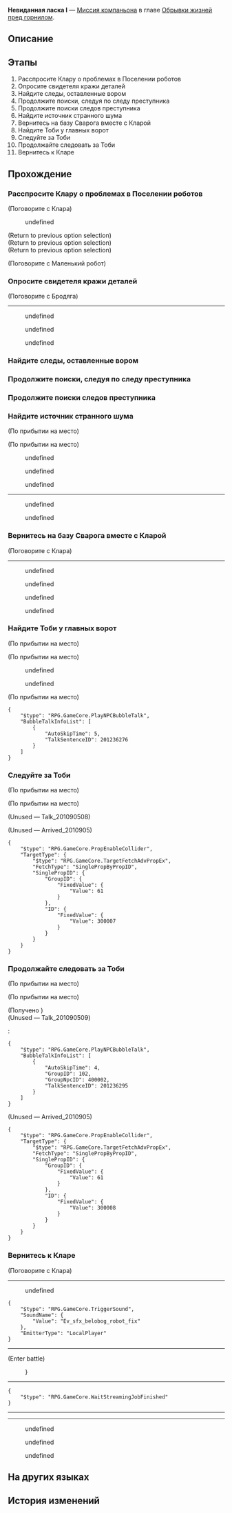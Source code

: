 {{Дополнить|Диалоги.}}
{{Миссия Инфобокс
|id              = 2010905
|Название        = 
|Изображение     = Миссия Освоения Невиданная ласка I.png
|Тип             = Миссия компаньона
|События         = 
|Глава           = Обрывки жизней пред горнилом
|Условия         = Завершена [[Миссия Освоения]] ''[[Тишина галактики]]''
|Персонажи       = Клара; Маленький робот; Первопроходец; Робот-похититель деталей; Сварог; Тоби; Трясущийся бродяга
|СтартЛокация    = [[Ярило-VI]] — [[Поселение роботов]]
|Локации         = Поселение роботов
|Предыдущая      = 
|Следующая       = 
|Награды         = Опыт Освоения*350; Звёздный нефрит*60; Журнал приключений*6; Shield (Item)*200; "Godfather"*1 { text = Godfather }; Кредиты*20 000
}}
'''Невиданная ласка I''' — [[Миссия компаньона]] в главе [[Обрывки жизней пред горнилом]].

==Описание==
{{Описание|Клара возвращает на базу подозрительного маленького робота. С воровством деталей покончено. Однако ей нужно время, чтобы подумать о будущем людей, автоматонов и всего поселения.}}

==Этапы==
# Расспросите Клару о проблемах в Поселении роботов
# Опросите свидетеля кражи деталей
# Найдите следы, оставленные вором
# Продолжите поиски, следуя по следу преступника
# Продолжите поиски следов преступника
# Найдите источник странного шума
# Вернитесь на базу Сварога вместе с Кларой
# Найдите Тоби у главных ворот
# Следуйте за Тоби
# Продолжайте следовать за Тоби
# Вернитесь к Кларе

==Прохождение==
{{Дополнить}}

{{Диалог Конец}}

===Расспросите Клару о проблемах в Поселении роботов===
{{Описание миссии|локация=Поселение роботов|Ни с того ни с сего вы получаете сообщение от Клары - робкой маленькой девочки, которая, кажется, хочет попросить вас о помощи.<br />Восхищаясь тем, что Клара в переписке такая же милая, как и в реальности, отправляйтесь по её просьбе в Поселение роботов, чтобы узнать подробности.}}
{{Диалог Начало}}

;(Поговорите с Клара)
<!--Unknown TalkSentence: 201236101-->
:{{Диалог|Стрелка}} undefined
<!--Unknown TalkSentence: 201236103-->
<!--Unknown TalkSentence: 201236104-->
<!--Unknown TalkSentence: 201236105-->
<!--Unknown TalkSentence: 201236106-->
<!--Unknown TalkSentence: 201236107-->
<!--Unknown TalkSentence: 201236108-->
;(Return to previous option selection)
;(Return to previous option selection)
;(Return to previous option selection)

;(Поговорите с Маленький робот)
<!--Unknown TalkSentence: 201236330-->
<!--Unknown TalkSentence: 201236331-->
{{Диалог Конец}}

===Опросите свидетеля кражи деталей===
{{Описание миссии|локация=Поселение роботов|Согласно описанию Клары, похоже, что в Поселении роботов недавно произошло несколько краж деталей.<br />Запах преступления будоражит вас. Вперёд, гениальная маленькая сыщица и её {{MC|ж=гениальная помощница|м=гениальный помощник}}. Свидетель недавней кражи должен дать вам подсказку.}}
{{Диалог Начало}}

;(Поговорите с Бродяга)
----
<!--Unknown TalkSentence: 201236124-->
<!--Unknown TalkSentence: 201236125-->
<!--Unknown TalkSentence: 201236126-->
<!--Unknown TalkSentence: 201236127-->
:{{Диалог|Стрелка}} undefined
:<!--Unknown TalkSentence: 201236129-->
:<!--Unknown TalkSentence: 201236130-->
:<!--Unknown TalkSentence: 201236138-->
:{{Диалог|Стрелка}} undefined
:<!--Unknown TalkSentence: 201236132-->
:<!--Unknown TalkSentence: 201236133-->
:<!--Unknown TalkSentence: 201236138-->
:{{Диалог|Стрелка}} undefined
:<!--Unknown TalkSentence: 201236135-->
:<!--Unknown TalkSentence: 201236136-->
:<!--Unknown TalkSentence: 201236137-->
:<!--Unknown TalkSentence: 201236138-->
<!--Unknown TalkSentence: 201236130-->
<!--Unknown TalkSentence: 201236138-->
{{Диалог Конец}}

===Найдите следы, оставленные вором===
{{Описание миссии|локация=Поселение роботов|Кажется, ваш вопрос задел напряжённого свидетеля за живое. Его испуг подсказывает вам, что кража может оказаться опаснее, чем вы думаете.<br />Но вы с Кларой всё же решаете отправиться на место преступления для расследования. Остерегайтесь угроз, которые могут настигнуть вас в любой момент, и защитите себя - или хотя бы защитите Клару.}}
{{Диалог Начало}}

{{Диалог Конец}}

===Продолжите поиски, следуя по следу преступника===
{{Описание миссии|локация=Поселение роботов|Вы с Кларой всё же решаете отправиться на место преступления для расследования.<br />Там вы обнаруживаете следы, предположительно оставленные похитителем деталей. Идите по следам и продолжайте поиск дальше.}}
{{Диалог Начало}}

{{Диалог Конец}}

===Продолжите поиски следов преступника===
{{Описание миссии|локация=Поселение роботов|Вы с Кларой всё же решаете отправиться на место преступления для расследования.<br />Там вы обнаруживаете больше следов, предположительно оставленных похитителем деталей. Идите по следам и продолжайте поиск дальше.}}
{{Диалог Начало}}

{{Диалог Конец}}

===Найдите источник странного шума===
{{Описание миссии|локация=Поселение роботов|Вы с Кларой идёте по следу неосторожного вора к свалке роботов, где слышите странный шум.<br />Значит ли это, что преступник здесь? Вы не знаете, но вы можете отправиться к источнику дребезжания, чтобы найти ответ на этот вопрос.}}
{{Диалог Начало}}
;(По прибытии на место)

;(По прибытии на место)
<!--Unknown TalkSentence: 201236186-->
<!--Unknown TalkSentence: 201236187-->
<!--Unknown TalkSentence: 201236188-->
:{{Диалог|Стрелка}} undefined
:{{Диалог|Стрелка}} undefined
:{{Диалог|Стрелка}} undefined
<!--Unknown TalkSentence: 201236190-->
<!--Unknown TalkSentence: 201236195-->
<!--Unknown TalkSentence: 201236196-->
----
<!--Unknown TalkSentence: 201236197-->
<!--Unknown TalkSentence: 201236101-->
<!--Unknown TalkSentence: 201236102-->
<!--Unknown TalkSentence: 201236103-->
<!--Unknown TalkSentence: 201236104-->
<!--Unknown TalkSentence: 201236105-->
<!--Unknown TalkSentence: 201236106-->
<!--Unknown TalkSentence: 201236107-->
<!--Unknown TalkSentence: 201236108-->
<!--Unknown TalkSentence: 201236109-->
<!--Unknown TalkSentence: 201236110-->
<!--Unknown TalkSentence: 201236111-->
<!--Unknown TalkSentence: 201236112-->
<!--Unknown TalkSentence: 201236113-->
<!--Unknown TalkSentence: 201236114-->
<!--Unknown TalkSentence: 201236115-->
<!--Unknown TalkSentence: 201236116-->
<!--Unknown TalkSentence: 201236117-->
<!--Unknown TalkSentence: 201236118-->
<!--Unknown TalkSentence: 201236119-->
<!--Unknown TalkSentence: 201236120-->
<!--Unknown TalkSentence: 201236121-->
<!--Unknown TalkSentence: 201236122-->
<!--Unknown TalkSentence: 201236123-->
<!--Unknown TalkSentence: 201236124-->
<!--Unknown TalkSentence: 201236125-->
<!--Unknown TalkSentence: 201236126-->
<!--Unknown TalkSentence: 201236127-->
<!--Unknown TalkSentence: 201236128-->
<!--Unknown TalkSentence: 201236129-->
<!--Unknown TalkSentence: 201236130-->
<!--Unknown TalkSentence: 201236131-->
<!--Unknown TalkSentence: 201236132-->
<!--Unknown TalkSentence: 201236133-->
<!--Unknown TalkSentence: 201236134-->
<!--Unknown TalkSentence: 201236135-->
<!--Unknown TalkSentence: 201236136-->
<!--Unknown TalkSentence: 201236137-->
<!--Unknown TalkSentence: 201236138-->
<!--Unknown TalkSentence: 201236139-->
<!--Unknown TalkSentence: 201236140-->
<!--Unknown TalkSentence: 201236141-->
<!--Unknown TalkSentence: 201236142-->
<!--Unknown TalkSentence: 201236143-->
<!--Unknown TalkSentence: 201236144-->
<!--Unknown TalkSentence: 201236145-->
<!--Unknown TalkSentence: 201236146-->
<!--Unknown TalkSentence: 201236147-->
<!--Unknown TalkSentence: 201236148-->
<!--Unknown TalkSentence: 201236149-->
<!--Unknown TalkSentence: 201236150-->
<!--Unknown TalkSentence: 201236151-->
<!--Unknown TalkSentence: 201236152-->
<!--Unknown TalkSentence: 201236153-->
<!--Unknown TalkSentence: 201236154-->
<!--Unknown TalkSentence: 201236155-->
<!--Unknown TalkSentence: 201236156-->
<!--Unknown TalkSentence: 201236157-->
<!--Unknown TalkSentence: 201236158-->
<!--Unknown TalkSentence: 201236159-->
<!--Unknown TalkSentence: 201236160-->
<!--Unknown TalkSentence: 201236161-->
<!--Unknown TalkSentence: 201236162-->
<!--Unknown TalkSentence: 201236163-->
<!--Unknown TalkSentence: 201236164-->
<!--Unknown TalkSentence: 201236165-->
<!--Unknown TalkSentence: 201236166-->
<!--Unknown TalkSentence: 201236167-->
<!--Unknown TalkSentence: 201236168-->
<!--Unknown TalkSentence: 201236169-->
<!--Unknown TalkSentence: 201236170-->
<!--Unknown TalkSentence: 201236171-->
<!--Unknown TalkSentence: 201236172-->
<!--Unknown TalkSentence: 201236173-->
<!--Unknown TalkSentence: 201236174-->
<!--Unknown TalkSentence: 201236175-->
<!--Unknown TalkSentence: 201236176-->
<!--Unknown TalkSentence: 201236177-->
<!--Unknown TalkSentence: 201236178-->
<!--Unknown TalkSentence: 201236179-->
<!--Unknown TalkSentence: 201236180-->
<!--Unknown TalkSentence: 201236181-->
<!--Unknown TalkSentence: 201236182-->
<!--Unknown TalkSentence: 201236183-->
<!--Unknown TalkSentence: 201236184-->
<!--Unknown TalkSentence: 201236185-->
<!--Unknown TalkSentence: 201236186-->
<!--Unknown TalkSentence: 201236187-->
<!--Unknown TalkSentence: 201236188-->
<!--Unknown TalkSentence: 201236189-->
<!--Unknown TalkSentence: 201236190-->
<!--Unknown TalkSentence: 201236191-->
<!--Unknown TalkSentence: 201236192-->
<!--Unknown TalkSentence: 201236193-->
<!--Unknown TalkSentence: 201236194-->
<!--Unknown TalkSentence: 201236195-->
<!--Unknown TalkSentence: 201236196-->
<!--Unknown TalkSentence: 201236197-->
<!--Unknown TalkSentence: 201236198-->
<!--Unknown TalkSentence: 201236199-->
<!--Unknown TalkSentence: 201236200-->
<!--Unknown TalkSentence: 201236201-->
<!--Unknown TalkSentence: 201236202-->
<!--Unknown TalkSentence: 201236203-->
<!--Unknown TalkSentence: 201236204-->
<!--Unknown TalkSentence: 201236205-->
<!--Unknown TalkSentence: 201236206-->
<!--Unknown TalkSentence: 201236207-->
<!--Unknown TalkSentence: 201236208-->
<!--Unknown TalkSentence: 201236209-->
<!--Unknown TalkSentence: 201236210-->
<!--Unknown TalkSentence: 201236211-->
<!--Unknown TalkSentence: 201236212-->
<!--Unknown TalkSentence: 201236213-->
<!--Unknown TalkSentence: 201236214-->
<!--Unknown TalkSentence: 201236215-->
<!--Unknown TalkSentence: 201236216-->
<!--Unknown TalkSentence: 201236217-->
<!--Unknown TalkSentence: 201236218-->
<!--Unknown TalkSentence: 201236219-->
<!--Unknown TalkSentence: 201236220-->
<!--Unknown TalkSentence: 201236221-->
<!--Unknown TalkSentence: 201236222-->
<!--Unknown TalkSentence: 201236223-->
<!--Unknown TalkSentence: 201236224-->
<!--Unknown TalkSentence: 201236225-->
<!--Unknown TalkSentence: 201236226-->
<!--Unknown TalkSentence: 201236227-->
:{{Диалог|Стрелка}} undefined
:<!--Unknown TalkSentence: 201236229-->
:<!--Unknown TalkSentence: 201236230-->
:<!--Unknown TalkSentence: 201236231-->
:<!--Unknown TalkSentence: 201236232-->
::{{tx}}
:{{Диалог|Стрелка}} undefined
:<!--Unknown TalkSentence: 201236231-->
:<!--Unknown TalkSentence: 201236232-->
::{{tx}}
<!--Unknown TalkSentence: 201236231-->
<!--Unknown TalkSentence: 201236232-->
:{{tx}}
{{Диалог Конец}}

===Вернитесь на базу Сварога вместе с Кларой===
{{Описание миссии|локация=Поселение роботов|К вашему с Кларой удивлению, виновником кражи деталей оказывается необычный маленький робот.<br />Пока вы усмиряли робота, он лишь просил прощения и не проявлял агрессии.<br />Из-за этого Клара почувствовала себя немного подавленной. Сопроводите её обратно на базу и продумайте следующий ход.}}
{{Диалог Начало}}

;(Поговорите с Клара)
----
<!--Unknown TalkSentence: 201236235-->
<!--Unknown TalkSentence: 201236236-->
<!--Unknown TalkSentence: 201236237-->
<!--Unknown TalkSentence: 201236238-->
<!--Unknown TalkSentence: 201236239-->
<!--Unknown TalkSentence: 201236240-->
<!--Unknown TalkSentence: 201236241-->
<!--Unknown TalkSentence: 201236242-->
:{{Диалог|Стрелка}} undefined
:{{Диалог|Стрелка}} undefined
:{{Диалог|Стрелка}} undefined
:{{Диалог|Стрелка}} undefined
{{Диалог Конец}}

===Найдите Тоби у главных ворот===
{{Описание миссии|локация=Поселение роботов|Клара приняла трудное решение починить маленького робота, который воровал детали.<br />Независимо от того, было ли это решение принято разумом или исходило из сострадания, починка робота, несомненно, поможет раскрыть истину по делу.<br />Следуйте инструкциям Клары и отправляйтесь к воротам базы, чтобы найти робота Тоби. Он сможет отвести вас на прогулку по Кладбищу машин.}}
{{Диалог Начало}}
;(По прибытии на место)

;(По прибытии на место)
<!--Unknown TalkSentence: 201236277-->
:{{Диалог|Стрелка}} undefined
:{{Диалог|Стрелка}} undefined
:<!--Unknown TalkSentence: 201236280-->
<!--Unknown TalkSentence: 201236281-->

;(По прибытии на место)
<pre>{
	"$type": "RPG.GameCore.PlayNPCBubbleTalk",
	"BubbleTalkInfoList": [
		{
			"AutoSkipTime": 5,
			"TalkSentenceID": 201236276
		}
	]
}</pre>
{{Диалог Конец}}

===Следуйте за Тоби===
{{Описание миссии|локация=Поселение роботов|Вы находите сварливого Тоби, но, к счастью, он с радостью выполняет указания Клары и отводит вас на Кладбище машин.<br />Идите за Тоби и поищите подходящий корпус на Кладбище.}}
{{Диалог Начало}}
;(По прибытии на место)

;(По прибытии на место)
<!--Unknown TalkSentence: 201236282-->
;(Unused &mdash; Talk_201090508)


;(Unused &mdash; Arrived_2010905)
<pre>{
	"$type": "RPG.GameCore.PropEnableCollider",
	"TargetType": {
		"$type": "RPG.GameCore.TargetFetchAdvPropEx",
		"FetchType": "SinglePropByPropID",
		"SinglePropID": {
			"GroupID": {
				"FixedValue": {
					"Value": 61
				}
			},
			"ID": {
				"FixedValue": {
					"Value": 300007
				}
			}
		}
	}
}</pre>
{{Диалог Конец}}

===Продолжайте следовать за Тоби===
{{Описание миссии|локация=Поселение роботов|Вы находите сварливого Тоби, но, к счастью, он с радостью выполняет указания Клары и отводит вас на Кладбище машин.<br />Идите за Тоби и продолжите поиски подходящего корпуса на Кладбище.}}
{{Диалог Начало}}
:<!--2-second delay-->
;(По прибытии на место)

;(По прибытии на место)
<!--Unknown TalkSentence: 201236288-->
;(Получено {{Item|Механический корпус|20|x=1|text=Механический корпус}})
;(Unused &mdash; Talk_201090509)
<!--Unknown TalkSentence: 201236293-->
:<!--Unknown TalkSentence: 201236294-->
:<pre>{
	"$type": "RPG.GameCore.PlayNPCBubbleTalk",
	"BubbleTalkInfoList": [
		{
			"AutoSkipTime": 4,
			"GroupID": 102,
			"GroupNpcID": 400002,
			"TalkSentenceID": 201236295
		}
	]
}</pre>

;(Unused &mdash; Arrived_2010905)
<pre>{
	"$type": "RPG.GameCore.PropEnableCollider",
	"TargetType": {
		"$type": "RPG.GameCore.TargetFetchAdvPropEx",
		"FetchType": "SinglePropByPropID",
		"SinglePropID": {
			"GroupID": {
				"FixedValue": {
					"Value": 61
				}
			},
			"ID": {
				"FixedValue": {
					"Value": 300008
				}
			}
		}
	}
}</pre>
{{Диалог Конец}}

===Вернитесь к Кларе===
{{Описание миссии|локация=Поселение роботов|Тоби удалось найти для вас подходящий корпус, и пора возвращаться на базу, чтобы отчитаться Кларе.<br />Что? Вы хотите знать, что будет дальше с Тоби? Он вернётся в пункт обмена энергией для подзарядки.<br />...Возможно.}}
{{Диалог Начало}}

;(Поговорите с Клара)
----
<!--Unknown TalkSentence: 201236296-->
<!--Unknown TalkSentence: 201236297-->
<!--Unknown TalkSentence: 201236298-->
:{{Диалог|Стрелка}} undefined
<!--Unknown TalkSentence: 201236300-->
<!--Unknown TalkSentence: 201236301-->
<!--Unknown TalkSentence: 201236302-->
:{{Чёрный экран|undefined}}
<pre>{
	"$type": "RPG.GameCore.TriggerSound",
	"SoundName": {
		"Value": "Ev_sfx_belobog_robot_fix"
	},
	"EmitterType": "LocalPlayer"
}</pre>
----
<!--Unknown TalkSentence: 201236303-->
<!--Unknown TalkSentence: 201236304-->
<!--Unknown TalkSentence: 201236305-->
<!--Unknown TalkSentence: 201236306-->
<!--Unknown TalkSentence: 201236307-->
<!--Unknown TalkSentence: 201236308-->
<!--Unknown TalkSentence: 201236309-->
<!--Unknown TalkSentence: 201236310-->
<!--Unknown TalkSentence: 201236311-->
;(Enter battle)
:{{Enemy List|Автоматон-жук*1{ text = Робот-похититель деталей }}}
----
<pre>{
	"$type": "RPG.GameCore.WaitStreamingJobFinished"
}</pre>
----
----
<!--Unknown TalkSentence: 201236313-->
<!--Unknown TalkSentence: 201236314-->
<!--Unknown TalkSentence: 201236315-->
<!--Unknown TalkSentence: 201236316-->
<!--Unknown TalkSentence: 201236317-->
<!--Unknown TalkSentence: 201236318-->
<!--Unknown TalkSentence: 201236319-->
<!--Unknown TalkSentence: 201236320-->
<!--Unknown TalkSentence: 201236321-->
<!--Unknown TalkSentence: 201236322-->
<!--Unknown TalkSentence: 201236323-->
:{{Диалог|Стрелка}} undefined
:{{Диалог|Стрелка}} undefined
:{{Диалог|Стрелка}} undefined
{{Диалог Конец}}

==На других языках==
{{На других языках
|en   = Rarely Affectionate (I)
|zhs  = 难得有情•其一
|zht  = 難得有情•其一
|ja   = 情、得難し・その1
|ko   = 귀한 애정•1
|es   = Un afecto inusitado (I)
|fr   = Rarement tendre (I)
|ru   = Невиданная ласка I
|th   = ยากเกินจะไขว่คว้า 1
|vi   = Chút Ân Tình Hiếm Hoi-1
|de   = Seltene Zuneigung (Teil 1)
|id   = Jarang Perhatian (Bagian 1)
|pt   = Pouca Afeição (I)
}}

==История изменений==
{{История изменений|2.7}}
